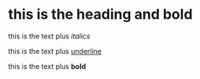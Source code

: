 # this is the heading and bold

this is the text plus *italics*

this is the text plus <u>underline</u>

this is the text plus **bold**